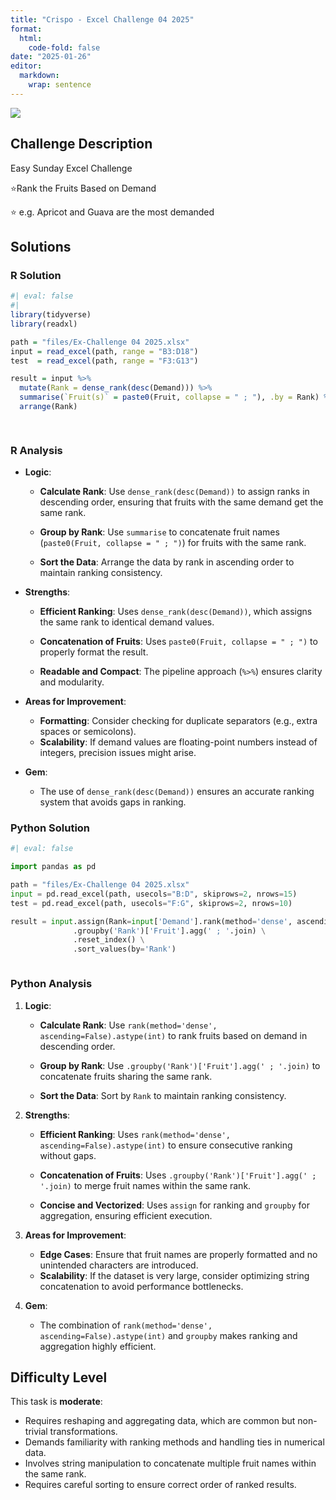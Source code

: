 ```yaml
---
title: "Crispo - Excel Challenge 04 2025"
format: 
  html:
    code-fold: false
date: "2025-01-26"
editor: 
  markdown: 
    wrap: sentence
---
```


![](/challenges/images/Crispo042025.jpg)

## Challenge Description

Easy Sunday Excel Challenge

⭐Rank the Fruits Based on Demand

⭐ e.g.
Apricot and Guava are the most demanded

## Solutions

::: panel-tabset
### R Solution

```r
#| eval: false
#| 
library(tidyverse)
library(readxl)

path = "files/Ex-Challenge 04 2025.xlsx"
input = read_excel(path, range = "B3:D18")
test  = read_excel(path, range = "F3:G13")

result = input %>%
  mutate(Rank = dense_rank(desc(Demand))) %>%
  summarise(`Fruit(s)` = paste0(Fruit, collapse = " ; "), .by = Rank) %>%
  arrange(Rank)

                           
```

### R Analysis

-   **Logic**:

    -   **Calculate Rank**: Use `dense_rank(desc(Demand))` to assign ranks in descending order, ensuring that fruits with the same demand get the same rank.

    <!-- -->

    -   **Group by Rank**: Use `summarise` to concatenate fruit names (`paste0(Fruit, collapse = " ; ")`) for fruits with the same rank.

    -   **Sort the Data**: Arrange the data by rank in ascending order to maintain ranking consistency.

-   **Strengths**:

    -   **Efficient Ranking**: Uses `dense_rank(desc(Demand))`, which assigns the same rank to identical demand values.

    <!-- -->

    -   **Concatenation of Fruits**: Uses `paste0(Fruit, collapse = " ; ")` to properly format the result.

    -   **Readable and Compact**: The pipeline approach (`%>%`) ensures clarity and modularity.

-   **Areas for Improvement**:

    -   **Formatting**: Consider checking for duplicate separators (e.g., extra spaces or semicolons).

    <!-- -->

    -   **Scalability**: If demand values are floating-point numbers instead of integers, precision issues might arise.

-   **Gem**:

    -   The use of `dense_rank(desc(Demand))` ensures an accurate ranking system that avoids gaps in ranking.

### Python Solution

```python
#| eval: false

import pandas as pd

path = "files/Ex-Challenge 04 2025.xlsx"
input = pd.read_excel(path, usecols="B:D", skiprows=2, nrows=15)
test = pd.read_excel(path, usecols="F:G", skiprows=2, nrows=10)

result = input.assign(Rank=input['Demand'].rank(method='dense', ascending=False).astype(int)) \
              .groupby('Rank')['Fruit'].agg(' ; '.join) \
              .reset_index() \
              .sort_values(by='Rank')



```

### Python Analysis

1.  **Logic**:

    -   **Calculate Rank**: Use `rank(method='dense', ascending=False).astype(int)` to rank fruits based on demand in descending order.

    <!-- -->

    -   **Group by Rank**: Use `.groupby('Rank')['Fruit'].agg(' ; '.join)` to concatenate fruits sharing the same rank.

    -   **Sort the Data**: Sort by `Rank` to maintain ranking consistency.

2.  **Strengths**:

    -   **Efficient Ranking**: Uses `rank(method='dense', ascending=False).astype(int)` to ensure consecutive ranking without gaps.

    <!-- -->

    -   **Concatenation of Fruits**: Uses `.groupby('Rank')['Fruit'].agg(' ; '.join)` to merge fruit names within the same rank.

    -   **Concise and Vectorized**: Uses `assign` for ranking and `groupby` for aggregation, ensuring efficient execution.

3.  **Areas for Improvement**:

    -   **Edge Cases**: Ensure that fruit names are properly formatted and no unintended characters are introduced.

    <!-- -->

    -   **Scalability**: If the dataset is very large, consider optimizing string concatenation to avoid performance bottlenecks.

4.  **Gem**:

    -   The combination of `rank(method='dense', ascending=False).astype(int)` and `groupby` makes ranking and aggregation highly efficient.
:::

## **Difficulty Level**

This task is **moderate**:

-   Requires reshaping and aggregating data, which are common but non-trivial transformations.
-   Demands familiarity with ranking methods and handling ties in numerical data.
-   Involves string manipulation to concatenate multiple fruit names within the same rank.
-   Requires careful sorting to ensure correct order of ranked results.
